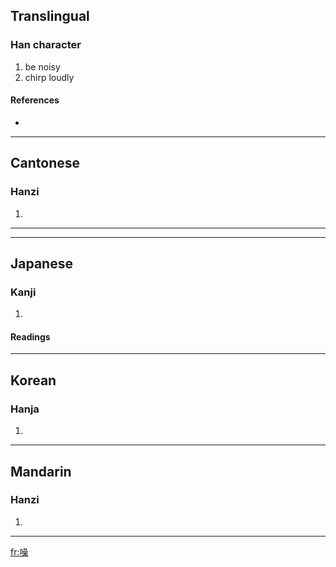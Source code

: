 {{see|譟}}
==Translingual==

===Han character===
{{Han char|rn=30|rad=口|as=13|sn=16|four=6609<sub>4</sub>|canj=口口口木 (RRRD)}}

# be noisy
# chirp loudly

====References====

* {{Han ref|kx=0210.070|kdj=04380|dj=0432.300|hdz=10691.050|ud=22122|uh=566A|bd=48824|bh=BEB8}}


----

==Cantonese==

===Hanzi===
{{yue-hanzi|jyut=|y=chou3}}

# {{defn|Cantonese}}

----
{{rfc-auto}}
----

==Japanese==

===Kanji===
{{ja-kanji|grade=|rs=口13}}

# {{defn|Japanese}}

====Readings====
{{ja-readings|on=[[そう]] (sō)|kun=[[さわぐ]] (sawagu)}}

----

==Korean==

===Hanja===
{{ko-hanja|hangeul=조|rv=jo|mr=cho}}

# {{defn|Korean}}

----

==Mandarin==

===Hanzi===
{{cmn-hanzi|pin=[[zào]] ([[zao4]])|wg=tsao<sup>4</sup>}}

# {{defn|Mandarin}}

----

[[fr:噪]]